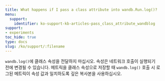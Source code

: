 ```yaml
---
title: What happens if I pass a class attribute into wandb.Run.log()?
menu:
  support:
    identifier: ko-support-kb-articles-pass_class_attribute_wandblog
support:
- experiments
toc_hide: true
type: docs
slug: /ko/support/:filename
---
```


`wandb.log()`에 클래스 속성을 전달하지 마십시오. 속성은 네트워크 호출이 실행되기 전에 변경될 수 있습니다. 메트릭을 클래스 속성으로 저장할 때 `wandb.log()` 호출 시 로그된 메트릭이 속성 값과 일치하도록 깊은 복사본을 사용하십시오.
